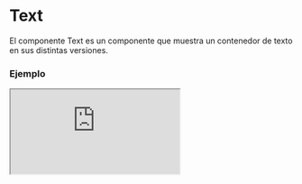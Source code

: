 
# Text

El componente Text es un componente que muestra un contenedor de texto en sus distintas versiones.

### Ejemplo

<Iframe src="https://fenextjs-component-storybook.vercel.app/iframe.html?args=&id=text-text--index&viewMode=story" />

### Importacion

Para importar el componente Text, se puede hacer desde fenextjs o fenextjs-component

```tsx copy
import { Text, TextProps } from "fenextjs/cjs/component/Text";
```

o

```tsx copy
import { Text, TextProps } from "fenextjs-component/cjs/Text";
```

### Parametros

| Parametro   |                                                 Tipo                                                 | Requerido | Default | Descripcion                                                                                                                                       |
| ----------- | :--------------------------------------------------------------------------------------------------: | :-------: | :-----: | :------------------------------------------------------------------------------------------------------------------------------------------------ |
| \_t         |                                               `string`                                               |    No     |         | Propiedad de internacionalización.                                                                                                                |
| tag         | `"p" \| "strong" \| "small" \| "em" \| "b" \| "del" \| "i" \| "mark" \| "ins" \|   "sub"   \| "sup"` |    No     |   "p"   | Indica el tipo de etiqueta HTML a utilizar para el texto. Puede ser "p", "strong", "small", "em", "b", "del", "i", "mark", "ins", "sub", o "sup". |
| loader      |                                              `boolean`                                               |    No     |  false  | Indica si se debe mostrar un cargador mientras se carga el texto.                                                                                 |
| nLineLoader |                                               `number`                                               |    No     |    3    | Número de líneas que se deben mostrar en el cargador.                                                                                             |

### Storybook

Para ver el storybook del componente lo puede hacer con este [link](https://fenextjs-component-storybook.vercel.app/?path=/story/text-text--index)

### Usos

- Uso básico del componente Text

```tsx copy
<Text />
```
